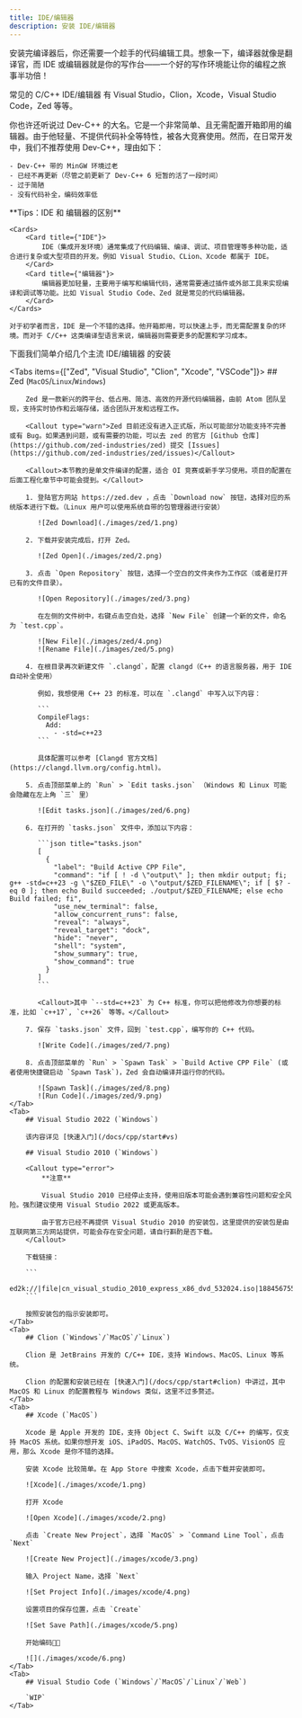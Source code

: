 ```yaml
---
title: IDE/编辑器
description: 安装 IDE/编辑器
---
```



安装完编译器后，你还需要一个趁手的代码编辑工具。想象一下，编译器就像是翻译官，而 IDE 或编辑器就是你的写作台——一个好的写作环境能让你的编程之旅事半功倍！

常见的 C/C++ IDE/编辑器 有 Visual Studio，Clion，Xcode，Visual Studio Code，Zed 等等。

<Callout>
    你也许还听说过 Dev-C++ 的大名。它是一个非常简单、且无需配置开箱即用的编辑器。由于他轻量、不提供代码补全等特性，被各大竞赛使用。然而，在日常开发中，我们不推荐使用 Dev-C++，理由如下：

    - Dev-C++ 带的 MinGW 环境过老
    - 已经不再更新（尽管之前更新了 Dev-C++ 6 短暂的活了一段时间）
    - 过于简陋
    - 没有代码补全，编码效率低
</Callout>

<Callout>
    **Tips：IDE 和 编辑器的区别**

    <Cards>
        <Card title={"IDE"}>
            IDE（集成开发环境）通常集成了代码编辑、编译、调试、项目管理等多种功能，适合进行复杂或大型项目的开发。例如 Visual Studio、CLion、Xcode 都属于 IDE。
        </Card>
        <Card title={"编辑器"}>
            编辑器更加轻量，主要用于编写和编辑代码，通常需要通过插件或外部工具来实现编译和调试等功能。比如 Visual Studio Code、Zed 就是常见的代码编辑器。
        </Card>
    </Cards>

    对于初学者而言，IDE 是一个不错的选择。他开箱即用，可以快速上手，而无需配置复杂的环境。而对于 C/C++ 这类编译型语言来说，编辑器则需要更多的配置和学习成本。
</Callout>

下面我们简单介绍几个主流 IDE/编辑器 的安装

<Tabs items={["Zed", "Visual Studio", "Clion", "Xcode", "VSCode"]}>
    <Tab>
        ## Zed (`MacOS`/`Linux`/`Windows`)

        Zed 是一款新兴的跨平台、低占用、简洁、高效的开源代码编辑器，由前 Atom 团队呈现，支持实时协作和云端存储，适合团队开发和远程工作。

        <Callout type="warn">Zed 目前还没有进入正式版，所以可能部分功能支持不完善或有 Bug。如果遇到问题，或有需要的功能，可以去 zed 的官方 [Github 仓库](https://github.com/zed-industries/zed) 提交 [Issues](https://github.com/zed-industries/zed/issues)</Callout>

        <Callout>本节教的是单文件编译的配置，适合 OI 竞赛或新手学习使用。项目的配置在后面工程化章节中可能会提到。</Callout>

        1. 登陆官方网站 https://zed.dev ，点击 `Download now` 按钮，选择对应的系统版本进行下载。（Linux 用户可以使用系统自带的包管理器进行安装）

           ![Zed Download](./images/zed/1.png)

        2. 下载并安装完成后，打开 Zed。

           ![Zed Open](./images/zed/2.png)

        3. 点击 `Open Repository` 按钮，选择一个空白的文件夹作为工作区（或者是打开已有的文件目录）。

           ![Open Repository](./images/zed/3.png)

           在左侧的文件树中，右键点击空白处，选择 `New File` 创建一个新的文件，命名为 `test.cpp`。

           ![New File](./images/zed/4.png)
           ![Rename File](./images/zed/5.png)

        4. 在根目录再次新建文件 `.clangd`，配置 clangd（C++ 的语言服务器，用于 IDE 自动补全使用）

           例如，我想使用 C++ 23 的标准，可以在 `.clangd` 中写入以下内容：

           ```
           CompileFlags:
             Add:
               - -std=c++23
           ```

           具体配置可以参考 [Clangd 官方文档](https://clangd.llvm.org/config.html)。

        5. 点击顶部菜单上的 `Run` > `Edit tasks.json` （Windows 和 Linux 可能会隐藏在左上角 `三` 里）

           ![Edit tasks.json](./images/zed/6.png)

        6. 在打开的 `tasks.json` 文件中，添加以下内容：

           ```json title="tasks.json"
           [
             {
               "label": "Build Active CPP File",
               "command": "if [ ! -d \"output\" ]; then mkdir output; fi; g++ -std=c++23 -g \"$ZED_FILE\" -o \"output/$ZED_FILENAME\"; if [ $? -eq 0 ]; then echo Build succeeded; ./output/$ZED_FILENAME; else echo Build failed; fi",
               "use_new_terminal": false,
               "allow_concurrent_runs": false,
               "reveal": "always",
               "reveal_target": "dock",
               "hide": "never",
               "shell": "system",
               "show_summary": true,
               "show_command": true
             }
           ]
           ```

           <Callout>其中 `--std=c++23` 为 C++ 标准，你可以把他修改为你想要的标准，比如 `c++17`, `c++26` 等等。</Callout>

        7. 保存 `tasks.json` 文件，回到 `test.cpp`，编写你的 C++ 代码。

           ![Write Code](./images/zed/7.png)

        8. 点击顶部菜单的 `Run` > `Spawn Task` > `Build Active CPP File` (或者使用快捷键启动 `Spawn Task`)，Zed 会自动编译并运行你的代码。

           ![Spawn Task](./images/zed/8.png)
           ![Run Code](./images/zed/9.png)
    </Tab>
    <Tab>
        ## Visual Studio 2022 (`Windows`)

        该内容详见 [快速入门](/docs/cpp/start#vs)

        ## Visual Studio 2010 (`Windows`)

        <Callout type="error">
            **注意**

            Visual Studio 2010 已经停止支持，使用旧版本可能会遇到兼容性问题和安全风险。强烈建议使用 Visual Studio 2022 或更高版本。

            由于官方已经不再提供 Visual Studio 2010 的安装包，这里提供的安装包是由互联网第三方网站提供，可能会存在安全问题，请自行斟酌是否下载。
        </Callout>

        下载链接：

        ```
        ed2k://|file|cn_visual_studio_2010_express_x86_dvd_532024.iso|1884567552|3BB6EFEECD4966BE6DFAAB5D579A80CF|/
        ```

        按照安装包的指示安装即可。
    </Tab>
    <Tab>
        ## Clion (`Windows`/`MacOS`/`Linux`)

        Clion 是 JetBrains 开发的 C/C++ IDE，支持 Windows、MacOS、Linux 等系统。

        Clion 的配置和安装已经在 [快速入门](/docs/cpp/start#clion) 中讲过，其中 MacOS 和 Linux 的配置教程与 Windows 类似，这里不过多赘述。
    </Tab>
    <Tab>
        ## Xcode (`MacOS`)

        Xcode 是 Apple 开发的 IDE，支持 Object C、Swift 以及 C/C++ 的编写，仅支持 MacOS 系统。如果你想开发 iOS、iPadOS、MacOS、WatchOS、TvOS、VisionOS 应用，那么 Xcode 是你不错的选择。

        安装 Xcode 比较简单。在 App Store 中搜索 Xcode，点击下载并安装即可。

        ![Xcode](./images/xcode/1.png)

        打开 Xcode

        ![Open Xcode](./images/xcode/2.png)

        点击 `Create New Project`，选择 `MacOS` > `Command Line Tool`，点击 `Next`

        ![Create New Project](./images/xcode/3.png)

        输入 Project Name，选择 `Next`

        ![Set Project Info](./images/xcode/4.png)

        设置项目的保存位置，点击 `Create`

        ![Set Save Path](./images/xcode/5.png)

        开始编码🧑‍💻

        ![](./images/xcode/6.png)
    </Tab>
    <Tab>
        ## Visual Studio Code (`Windows`/`MacOS`/`Linux`/`Web`)

        `WIP`
    </Tab>
</Tabs>

